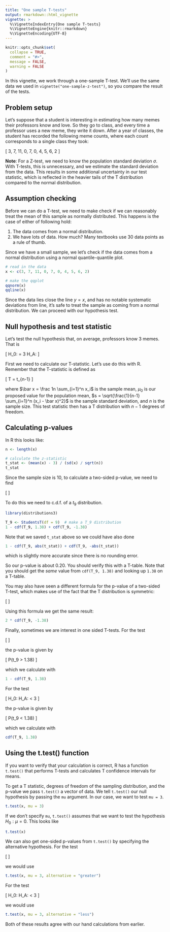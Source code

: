 ```yaml
---
title: "One sample T-tests"
output: rmarkdown::html_vignette
vignette: >
  %\VignetteIndexEntry{One sample T-tests}
  %\VignetteEngine{knitr::rmarkdown}
  %\VignetteEncoding{UTF-8}
---
```


```r
knitr::opts_chunk$set(
  collapse = TRUE,
  comment = "#>",
  message = FALSE,
  warning = FALSE
)
```

In this vignette, we work through a one-sample T-test. We'll use the same data we used in `vignette("one-sample-z-test")`, so you compare the result of the tests.

## Problem setup

Let's suppose that a student is interesting in estimating how many memes
their professors know and love. So they go to class, and every time a
professor uses a new meme, they write it down. After a year of classes,
the student has recorded the following meme counts, where each count
corresponds to a single class they took:

\[
  3, 7, 11, 0, 7, 0, 4, 5, 6, 2
\]

**Note**: For a Z-test, we need to know the population standard deviation $\sigma$. With T-tests, this is unnecessary, and we estimate the standard deviation from the data. This results in some additional uncertainty in our test statistic, which is reflected in the heavier tails of the T distribution compared to the normal distribution.

## Assumption checking

Before we can do a T-test, we need to make check if we can reasonably
treat the mean of this sample as normally distributed. This happens is
the case of either of following hold:

1. The data comes from a normal distribution.
2. We have lots of data. How much? Many textbooks use 30 data points
  as a rule of thumb.

Since we have a small sample, we let's check if the data comes from
a normal distribution using a normal quantile-quantile plot.

```r
# read in the data
x <- c(3, 7, 11, 0, 7, 0, 4, 5, 6, 2)

# make the qqplot
qqnorm(x)
qqline(x)
```

Since the data lies close the line $y = x$, and has no notable
systematic deviations from line, it's safe to treat the sample as
coming from a normal distribution. We can proceed with our hypothesis
test.

## Null hypothesis and test statistic


Let's test the null hypothesis that, on average, professors know 3 memes.
That is

\[
  H_0: \mu = 3 \qquad H_A: \mu \neq 3
\]

First we need to calculate our T-statistic. Let's use do this with R.
Remember that the T-statistic is defined as

\[
  T = \frac{\bar x - \mu_0}{s / \sqrt{n}} \sim t_{n-1}
\]

where $\bar x = \frac 1n \sum_{i=1}^n x_i$ is the sample mean, $\mu_0$ is our proposed value for the population mean, $s = \sqrt{\frac{1}{n-1} \sum_{i=1}^n (x_i - \bar x)^2}$ is the sample standard deviation, and $n$ is the sample size. This test statistic then has a T distribution with $n-1$ degrees of freedom.

## Calculating p-values

In R this looks like:

```r
n <- length(x)

# calculate the z-statistic
t_stat <- (mean(x) - 3) / (sd(x) / sqrt(n))
t_stat
```

Since the sample size is 10, to calculate a two-sided p-value, we need to find

\[
\begin{align}
  P(|t_9| \ge |1.38|)
  &= P(t_9 \ge 1.38) + P(t_9 \le -1.38) \\
  &= 1 - P(t_9 \le 1.38) + P(t_9 \le -1.38) \\
\end{align}
\]

To do this we need to c.d.f. of a $t_9$ distribution.

```r
library(distributions3)

T_9 <- StudentsT(df = 9)  # make a T_9 distribution
1 - cdf(T_9, 1.38) + cdf(T_9, -1.38)
```

Note that we saved `t_stat` above so we could have also done

```r
1 - cdf(T_9, abs(t_stat)) + cdf(T_9, -abs(t_stat))
```

which is slightly more accurate since there is no rounding error.

So our p-value is about 0.20. You should verify this with a T-table.
Note that you should get the *same* value from `cdf(T_9, 1.38)` and looking
up `1.38` on a T-table.

You may also have seen a different formula for the p-value of a two-sided
T-test, which makes use of the fact that the T distribution is
symmetric:

\[
\begin{align}
  P(|t_9| \ge |1.38|)
  &= 2 \cdot P(t_9 \le -|1.38|)
\end{align}
\]

Using this formula we get the same result:

```r
2 * cdf(T_9, -1.38)
```

Finally, sometimes we are interest in one sided T-tests. For the test

\[
\begin{align}
  H_0: \mu \le 3 \qquad H_A: \mu > 3
\end{align}
\]

the p-value is given by

\[
  P(t_9 > 1.38)
\]

which we calculate with

```r
1 - cdf(T_9, 1.38)
```

For the test

\[
  H_0: \mu \ge 3 \qquad H_A: \mu < 3
\]

the p-value is given by

\[
  P(t_9 < 1.38)
\]

which we calculate with

```r
cdf(T_9, 1.38)
```

## Using the t.test() function

If you want to verify that your calculation is correct, R has a function `t.test()` that performs T-tests and calculates T confidence intervals for means.

To get a T statistic, degrees of freedom of the sampling distribution, and the p-value we pass `t.test()` a vector of data. We tell `t.test()` our null hypothesis by passing the `mu` argument. In our case, we want to test `mu = 3`.

```r
t.test(x, mu = 3)
```

If we don't specify `mu`, `t.test()` assumes that we want to test the hypothesis $H_0 : \mu = 0$. This looks like

```r
t.test(x)
```

We can also get one-sided p-values from `t.test()` by specifying the alternative hypothesis. For the test

\[
\begin{align}
  H_0: \mu \le 3 \qquad H_A: \mu > 3
\end{align}
\]

we would use

```r
t.test(x, mu = 3, alternative = "greater")
```

For the test

\[
  H_0: \mu \ge 3 \qquad H_A: \mu < 3
\]

we would use

```r
t.test(x, mu = 3, alternative = "less")
```

Both of these results agree with our hand calculations from earlier.
